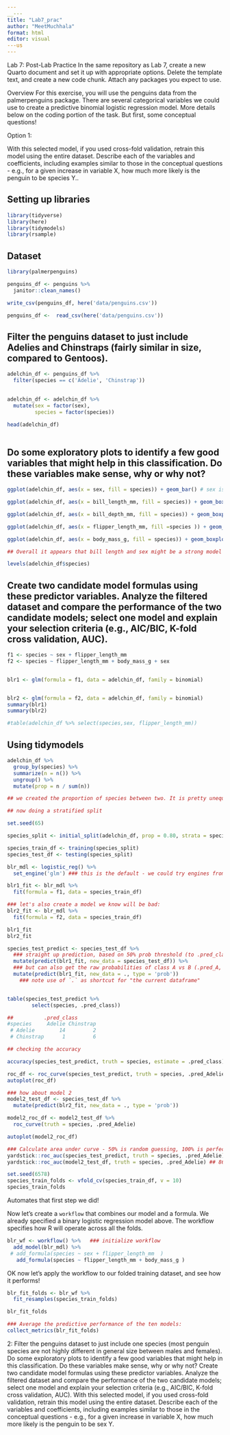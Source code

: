 ```yaml
---
__---
title: "Lab7_prac"
author: "MeetMuchhala"
format: html
editor: visual
---us
---
```


Lab 7: Post-Lab Practice
In the same repository as Lab 7, create a new Quarto document and set it up with appropriate options.
Delete the template text, and create a new code chunk. Attach any packages you expect to use. 

Overview
For this exercise, you will use the penguins data from the palmerpenguins package.  There are several categorical variables we could use to create a predictive binomial logistic regression model.  More details below on the coding portion of the task.  But first, some conceptual questions!

Option 1: 


With this selected model, if you used cross-fold validation, retrain this model using the entire dataset.  Describe each of the variables and coefficients, including examples similar to those in the conceptual questions - e.g., for a given increase in variable X, how much more likely is the penguin to be species Y..

## Setting up libraries

```r
library(tidyverse)
library(here)
library(tidymodels)
library(rsample)

```

## Dataset

```r
library(palmerpenguins)

penguins_df <- penguins %>% 
  janitor::clean_names()

write_csv(penguins_df, here('data/penguins.csv'))

penguins_df <-  read_csv(here('data/penguins.csv'))

```

## Filter the penguins dataset to just include Adelies and Chinstraps (fairly similar in size, compared to Gentoos). 

```r

adelchin_df <- penguins_df %>% 
  filter(species == c('Adelie', 'Chinstrap')) 
 

adelchin_df <- adelchin_df %>%
  mutate(sex = factor(sex),
         species = factor(species)) 

head(adelchin_df)
  


```

##  Do some exploratory plots to identify a few good variables that might help in this classification.  Do these variables make sense, why or why not?

```r

ggplot(adelchin_df, aes(x = sex, fill = species)) + geom_bar() # sex is varying in the count levels, not sure if 

ggplot(adelchin_df, aes(x = bill_length_mm, fill = species)) + geom_boxplot() ## relevant variance. Bill length is definitely an identifying parameter. with/without sex model

ggplot(adelchin_df, aes(x = bill_depth_mm, fill = species)) + geom_boxplot() ## . Adelie and Chinstrap male and females have similar bill depth length, might not be as significant. try this in model without sex

ggplot(adelchin_df, aes(x = flipper_length_mm, fill =species )) + geom_boxplot() ## few outliers but big variance. Flipper length has the most variance. Female of both species have some overlap, but male are clearly diffenret. with and without sex

ggplot(adelchin_df, aes(x = body_mass_g, fill = species)) + geom_boxplot() ## mass of male species overlap and female dont. but without sex, it is actually adelie is lighter, so this one in without sex

## Overall it appears that bill length and sex might be a strong model to use. and we can try another model with all parameters.

levels(adelchin_df$species)
```

## Create two candidate model formulas using these predictor variables.  Analyze the filtered dataset and compare the performance of the two candidate models; select one model and explain your selection criteria (e.g., AIC/BIC, K-fold cross validation, AUC).

```r
f1 <- species ~ sex + flipper_length_mm 
f2 <- species ~ flipper_length_mm + body_mass_g + sex


blr1 <- glm(formula = f1, data = adelchin_df, family = binomial)


blr2 <- glm(formula = f2, data = adelchin_df, family = binomial)
summary(blr1)
summary(blr2)

#table(adelchin_df %>% select(species,sex, flipper_length_mm))
```

## Using tidymodels

```r
adelchin_df %>%
  group_by(species) %>%
  summarize(n = n()) %>%
  ungroup() %>%
  mutate(prop = n / sum(n))

## we created the proportion of species between two. It is pretty unequal as we see adelie is 69 percent and the Chinstrap is almost 31 percent.

## now doing a stratified split

set.seed(65)

species_split <- initial_split(adelchin_df, prop = 0.80, strata = species) ## setting aside 80 percent in a stratified split ## make strata = NULL when there is equal or decent proportions of variables

species_train_df <- training(species_split)
species_test_df <- testing(species_split)
```


```r
blr_mdl <- logistic_reg() %>%
  set_engine('glm') ### this is the default - we could try engines from other packages or functions

blr1_fit <- blr_mdl %>%
  fit(formula = f1, data = species_train_df)

### let's also create a model we know will be bad:
blr2_fit <- blr_mdl %>%
  fit(formula = f2, data = species_train_df)

blr1_fit
blr2_fit

```

```r
species_test_predict <- species_test_df %>%
  ### straight up prediction, based on 50% prob threshold (to .pred_class):
  mutate(predict(blr1_fit, new_data = species_test_df)) %>%
  ### but can also get the raw probabilities of class A vs B (.pred_A, .pred_B):
  mutate(predict(blr1_fit, new_data = ., type = 'prob'))
    ### note use of `.` as shortcut for "the current dataframe"


table(species_test_predict %>%
        select(species, .pred_class))

##          .pred_class
#species     Adelie Chinstrap
 # Adelie        14         2
 # Chinstrap      1         6

## checking the accuracy

accuracy(species_test_predict, truth = species, estimate = .pred_class) ## 86.9 percent accuracy for model 1

roc_df <- roc_curve(species_test_predict, truth = species, .pred_Adelie)
autoplot(roc_df)
```
```r
### how about model 2
model2_test_df <- species_test_df %>%
  mutate(predict(blr2_fit, new_data = ., type = 'prob')) 

model2_roc_df <- model2_test_df %>%
  roc_curve(truth = species, .pred_Adelie) 

autoplot(model2_roc_df)

### Calculate area under curve - 50% is random guessing, 100% is perfect classifier
yardstick::roc_auc(species_test_predict, truth = species, .pred_Adelie)## 98 percent 
yardstick::roc_auc(model2_test_df, truth = species, .pred_Adelie) ## 86.6 %

```



```r
set.seed(6578)
species_train_folds <- vfold_cv(species_train_df, v = 10)
species_train_folds
```

Automates that first step we did!

Now let's create a `workflow` that combines our model and a formula.  We already specified a binary logistic regression model above.  The workflow specifies how R will operate across all the folds.
```r

blr_wf <- workflow() %>%   ### initialize workflow
  add_model(blr_mdl) %>%
 # add_formula(species ~ sex + flipper_length_mm  )
   add_formula(species ~ flipper_length_mm + body_mass_g )
```

OK now let's apply the workflow to our folded training dataset, and see how it performs!

```r
blr_fit_folds <- blr_wf %>%
  fit_resamples(species_train_folds)

blr_fit_folds

### Average the predictive performance of the ten models:
collect_metrics(blr_fit_folds)
```


 2: 
Filter the penguins dataset to just include one species (most penguin species are not highly different in general size between males and females).  Do some exploratory plots to identify a few good variables that might help in this classification.  Do these variables make sense, why or why not?
Create two candidate model formulas using these predictor variables.  Analyze the filtered dataset and compare the performance of the two candidate models; select one model and explain your selection criteria (e.g., AIC/BIC, K-fold cross validation, AUC).
With this selected model, if you used cross-fold validation, retrain this model using the entire dataset.  Describe each of the variables and coefficients, including examples similar to those in the conceptual questions - e.g., for a given increase in variable X, how much more likely is the penguin to be sex Y.

